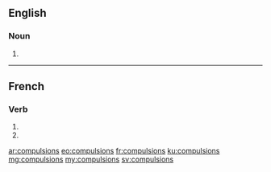==English==

===Noun===
{{head|en|plural}}

# {{plural of|compulsion|lang=en}}

----

==French==

===Verb===
{{fr-verb-form}}

# {{inflection of|compulser||1|p|impf|indc|lang=fr}}
# {{inflection of|compulser||1|p|pres|subj|lang=fr}}

[[ar:compulsions]]
[[eo:compulsions]]
[[fr:compulsions]]
[[ku:compulsions]]
[[mg:compulsions]]
[[my:compulsions]]
[[sv:compulsions]]
